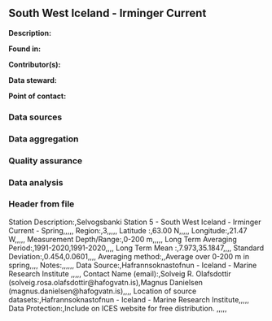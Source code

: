## South West Iceland - Irminger Current

**Description:** 


**Found in:**

**Contributor(s):**

**Data steward:**

**Point of contact:**

### Data sources

### Data aggregation

### Quality assurance

### Data analysis

### Header from file
Station Description:,Selvogsbanki Station 5 - South West Iceland - Irminger Current - Spring,,,,,
Region:,3,,,,,
Latitude :,63.00 N,,,,,
Longitude:,21.47 W,,,,,
Measurement Depth/Range:,0-200 m,,,,,
Long Term Averaging Period:,1991-2020,1991-2020,,,,
Long Term Mean :,7.973,35.1847,,,,
Standard Deviation:,0.454,0.0601,,,,
Averaging method:,,Average over 0-200 m in spring,,,,
Notes:,,,,,,
Data Source:,Hafrannsoknastofnun - Iceland - Marine Research Institute ,,,,,
Contact Name (email):,Solveig R. Olafsdottir (solveig.rosa.olafsdottir@hafogvatn.is),Magnus Danielsen (magnus.danielsen@hafogvatn.is),,,,
Location of source datasets:,Hafrannsoknastofnun - Iceland - Marine Research Institute,,,,,
Data Protection:,Include on ICES website for free distribution. ,,,,,
